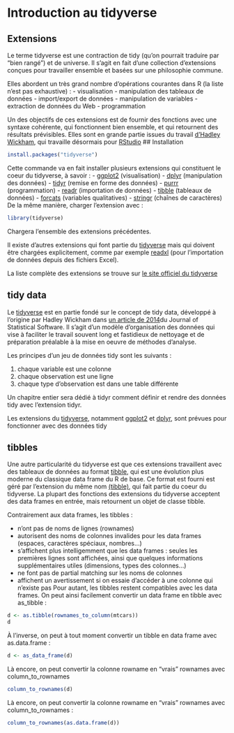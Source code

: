 # Introduction au tidyverse

## Extensions

Le terme tidyverse est une contraction de tidy (qu’on pourrait traduire par “bien rangé”) et de universe. Il s’agit en fait d’une collection d’extensions conçues pour travailler ensemble et basées sur une philosophie commune.

Elles abordent un très grand nombre d’opérations courantes dans R (la liste n’est pas exhaustive) :
- visualisation
- manipulation des tableaux de données
- import/export de données
- manipulation de variables
- extraction de données du Web
- programmation

Un des objectifs de ces extensions est de fournir des fonctions avec une syntaxe cohérente, qui fonctionnent bien ensemble, et qui retournent des résultats prévisibles. Elles sont en grande partie issues du travail [d’Hadley Wickham](http://hadley.nz/), qui travaille désormais pour [RStudio](https://www.rstudio.com/)
## Installation

```r
install.packages("tidyverse")
```

Cette commande va en fait installer plusieurs extensions qui constituent le coeur du tidyverse, à savoir :
- [ggplot2](http://rdrr.io/pkg/ggplot2) (visualisation)
- [dplyr](http://rdrr.io/pkg/dplyr) (manipulation des données)
- [tidyr](http://rdrr.io/pkg/tidyr) (remise en forme des données)
- [purrr](http://rdrr.io/pkg/purrr) (programmation)
- [readr](http://rdrr.io/pkg/readr) (importation de données)
- [tibble](http://rdrr.io/pkg/tibble) (tableaux de données)
- [forcats](http://rdrr.io/pkg/forcats) (variables qualitatives)
- [stringr](http://rdrr.io/pkg/stringr) (chaînes de caractères)
De la même manière, charger l’extension avec :
```r
library(tidyverse)
```

Chargera l’ensemble des extensions précédentes.

Il existe d’autres extensions qui font partie du [tidyverse](http://rdrr.io/pkg/tidyverse) mais qui doivent être chargées explicitement, comme par exemple [readxl](http://rdrr.io/pkg/readxl) (pour l’importation de données depuis des fichiers Excel).

La liste complète des extensions se trouve sur [le site officiel du tidyverse](https://www.tidyverse.org/packages/)

## tidy data

Le [tidyverse](http://rdrr.io/pkg/tidyverse) est en partie fondé sur le concept de tidy data, développé à l’origine par Hadley Wickham dans [un article de 2014 ](https://www.jstatsoft.org/article/view/v059i10)du Journal of Statistical Software.
Il s’agit d’un modèle d’organisation des données qui vise à faciliter le travail souvent long et fastidieux de nettoyage et de préparation préalable à la mise en oeuvre de méthodes d’analyse.

Les principes d’un jeu de données tidy sont les suivants :

1. chaque variable est une colonne
2. chaque observation est une ligne
3. chaque type d’observation est dans une table différente

Un chapitre  entier sera dédié à tidyr  comment définir et rendre des données tidy avec l’extension tidyr.

Les extensions du [tidyverse](http://rdrr.io/pkg/tidyverse), notamment [ggplot2](http://rdrr.io/pkg/ggplot2) et [dplyr](http://rdrr.io/pkg/dplyr), sont prévues pour fonctionner avec des données tidy

## tibbles

Une autre particularité du tidyverse est que ces extensions travaillent avec des tableaux de données au format [tibble](http://rdrr.io/pkg/tibble/sym/tibble), qui est une évolution plus moderne du classique data frame du R de base. Ce format est fourni est géré par l’extension du même nom [(tibble)](http://rdrr.io/pkg/tibble/sym/tibble), qui fait partie du coeur du tidyverse. La plupart des fonctions des extensions du tidyverse acceptent des data frames en entrée, mais retournent un objet de classe tibble.

Contrairement aux data frames, les tibbles :

- n’ont pas de noms de lignes (rownames)
- autorisent des noms de colonnes invalides pour les data frames (espaces, caractères spéciaux, nombres…) 
- s’affichent plus intelligemment que les data frames : seules les premières lignes sont affichées, ainsi que quelques informations supplémentaires utiles (dimensions, types des colonnes…)
- ne font pas de partial matching sur les noms de colonnes 
- affichent un avertissement si on essaie d’accéder à une colonne qui n’existe pas
Pour autant, les tibbles restent compatibles avec les data frames. On peut ainsi facilement convertir un data frame en tibble avec as_tibble :

```r
d <- as.tibble(rownames_to_column(mtcars))
d
```

À l’inverse, on peut à tout moment convertir un tibble en data frame avec as.data.frame :
```r
d <- as_data_frame(d)
```
Là encore, on peut convertir la colonne rowname en “vrais” rownames avec column_to_rownames

```r
column_to_rownames(d)
```
Là encore, on peut convertir la colonne rowname en “vrais” rownames avec column_to_rownames :
```r
column_to_rownames(as.data.frame(d))
```

